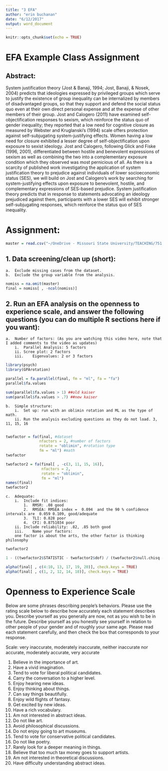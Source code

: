 ```yaml
---
title: "3 EFA"
author: "erin buchanan"
date: "6/12/2017"
output: word_document
---
```


```r
knitr::opts_chunk$set(echo = TRUE)
```

# EFA Example Class Assignment

## Abstract:
  System justification theory (Jost & Banaji, 1994; Jost, Banaji, & Nosek, 2004) predicts that ideologies expressed by privileged groups which serve to justify the existence of group inequality can be internalized by members of disadvantaged groups, so that they support and defend the social status quo even at their own direct personal expense and at the expense of other members of their group. Jost and Calogero (2011) have examined self-objectification responses to sexism, which reinforce the status quo of gender inequality; they reported that a low need for cognitive closure as measured by Webster and Kruglanski's (1994) scale offers protection against self-subjugating system-justifying effects. Women having a low need for closure exhibited a lesser degree of self-objectification upon exposure to sexist ideology. Jost and Calogero, following Glick and Fiske (1996, 2001), differentiated between hostile and benevolent expressions of sexism as well as combining the two into a complementary exposure condition which they observed was most pernicious of all. As there is a scarcity of published work investigating the application of system justification theory to prejudice against individuals of lower socioeconomic status (SES), we will build on Jost and Calogero's work by searching for system-justifying effects upon exposure to benevolent, hostile, and complementary expressions of SES-based prejudice. System justification theory predicts that in response to statements advocating an ideology prejudiced against them, participants with a lower SES will exhibit stronger self-subjugating responses, which reinforce the status quo of SES inequality. 

# Assignment: 

```r
master = read.csv("~/OneDrive - Missouri State University/TEACHING/751 SEM/class assignments/R Markdown/3 efa.csv")
```

## 1.	Data screening/clean up (short):
    a.	Exclude missing cases from the dataset.
    b.	Exclude the group variable from the analysis.

```r
nomiss = na.omit(master)
final = nomiss[ , -ncol(nomiss)]
```


## 2.	Run an EFA analysis on the openness to experience scale, and answer the following questions (you can do multiple R sections here if you want):
    a.	Number of factors: (As you are watching this video here, note that I added comments to the video as updates)
        i.	Parallel Analysis: 5 factors
        ii.	Scree plot: 2 factors
        iii.	Eigenvalues: 2 or 3 factors

```r
library(psych)
library(GPArotation)

parallel = fa.parallel(final, fm = "ml", fa = "fa")
parallel$fa.values

sum(parallel$fa.values > 1) ##old kaiser 
sum(parallel$fa.values > .7) ##new kaiser
```

    b.	Simple structure:
        i.	Set up: run with an oblimin rotation and ML as the type of math.
        ii.	Run the analysis excluding questions as they do not load. 3, 11, 15, 16
        
```r

twofactor = fa(final, #dataset
               nfactors = 2, #number of factors
               rotate = "oblimin", #rotation type
               fm = "ml") #math 
twofactor

twofactor2 = fa(final[ , -c(3, 11, 15, 16)],
                nfactors = 2,
                rotate = "oblimin",
                fm = "ml")
names(final)
twofactor2
```

    c.	Adequate:
        i.	Include fit indices:
            1.	RMSR: .08 good
            2.	RMSEA: RMSEA index =  0.094  and the 90 % confidence intervals are  0.059 0.109, good/adequate 
            3.	TLI: 0.828 poor 
            4.	CFI: 0.8751034 poor 
        ii.	Include reliability: .82, .85 both good
        iii.	Name your factors:
        one factor is about the arts, the other factor is thinking philosophy 

```r
twofactor2

1 - ((twofactor2$STATISTIC - twofactor2$dof) / (twofactor2$null.chisq - twofactor2$null.dof))

alpha(final[ , c(4:10, 13, 17, 19, 20)], check.keys = TRUE)
alpha(final[ , c(1, 2, 12, 14, 18)], check.keys = TRUE)
```


# Openness to Experience Scale
  Below are some phrases describing people's behaviors. Please use the rating scale below to describe how accurately each statement describes you. Describe yourself as you generally are now, not as you wish to be in the future. Describe yourself as you honestly see yourself in relation to other people of your gender and of roughly your same age.  Please read each statement carefully, and then check the box that corresponds to your response.

Scale: very inaccurate, moderately inaccurate, neither inaccurate nor accurate, moderately accurate, very accurate

1.	Believe in the importance of art.
2.	Have a vivid imagination.
3.	Tend to vote for liberal political candidates.
4.	Carry the conversation to a higher level.
5.	Enjoy hearing new ideas.
6.	Enjoy thinking about things.
7.	Can say things beautifully.
8.	Enjoy wild flights of fantasy.
9.	Get excited by new ideas.
10.	Have a rich vocabulary.
11.	Am not interested in abstract ideas.
12.	Do not like art.
13.	Avoid philosophical discussions.
14.	Do not enjoy going to art museums.
15.	Tend to vote for conservative political candidates.
16.	Do not like poetry.
17.	Rarely look for a deeper meaning in things.
18.	Believe that too much tax money goes to support artists.
19.	Am not interested in theoretical discussions.
20.	Have difficulty understanding abstract ideas.